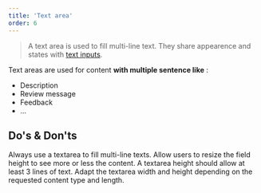 ```yaml
---
title: 'Text area'
order: 6
---
```


> A text area is used to fill multi-line text. They share appearence and states with [text inputs](/Components/TextInput/).

<Preview path="TextArea" nude />

Text areas are used for content **with multiple sentence like** :

- Description
- Review message
- Feedback
- ...

## Do's & Don'ts

<HintItem>
  Always use a textarea to fill multi-line texts.
</HintItem>

<HintItem>
  Allow users to resize the field height to see more or less the content.
</HintItem>

<HintItem>
  A textarea height should allow at least 3 lines of text.
</HintItem>

<HintItem>
  Adapt the textarea width and height depending on the requested content type and length.
</HintItem>
